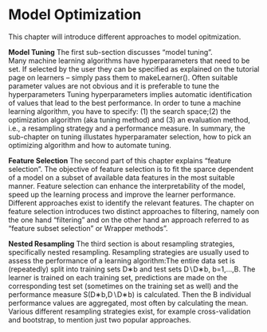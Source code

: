 # Model Optimization {#model-optim}
This chapter will introduce different approaches to model opitmization. 

**Model Tuning**
The first sub-section discusses "model tuning".  
Many machine learning algorithms have hyperparameters that need to be set. 
If selected by the user they can be specified as explained on the tutorial page on learners – simply pass them to makeLearner(). 
Often suitable parameter values are not obvious and it is preferable to tune the hyperparameters
Tuning hyperparameters implies automatic identification of values that lead to the best performance.
In order to tune a machine learning algorithm, you have to specify: (1) the search space;(2) the optimization algorithm (aka tuning method) and (3) an evaluation method, i.e., a resampling strategy and a performance measure.
In summary, the sub-chapter on tuning illustates hyperparamater selection, how to pick an optimizing algorithm and how to automate tuning.  

**Feature Selection** 
The second part of this chapter explains "feature selection". 
The objective of feature selection is to fit the sparce dependent of a model on a subset of available data features in the most suitable manner.
Feature selection can enhance the interpretability of the model, speed up the learning process and improve the learner performance.
Different approaches exist to identify the relevant features.
The chapter on feature selection introduces two distinct approaches to filtering, namely oon the one hand "filtering" and on the other hand  an approach referred to as "feature subset selection" or Wrapper methods".

**Nested Resampling**
The third section is about resampling strategies, specifically nested resampling. 
Resampling strategies are usually used to assess the performance of a learning algorithm:The entire data set is (repeatedly) split into training sets D∗b and test sets D∖D∗b, b=1,…,B.
The learner is trained on each training set, predictions are made on the corresponding test set (sometimes on the training set as well) and the performance measure S(D∗b,D∖D∗b) is calculated.
Then the B individual performance values are aggregated, most often by calculating the mean. Various different resampling strategies exist, for example cross-validation and bootstrap, to mention just two popular approaches.

